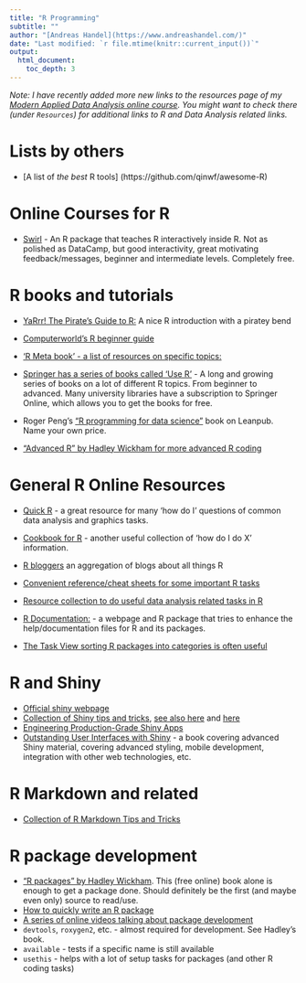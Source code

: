```yaml
---
title: "R Programming"
subtitle: ""
author: "[Andreas Handel](https://www.andreashandel.com/)"
date: "Last modified: `r file.mtime(knitr::current_input())`"
output: 
  html_document:
    toc_depth: 3
---
```


*Note: I have recently added more new links to the resources page of my [Modern Applied Data Analysis online course](https://andreashandel.github.io/MADAcourse/). You might want to check there (under `Resources`) for additional links to R and Data Analysis related links.*


# Lists by others

* [A list of _the best_ R tools] (https://github.com/qinwf/awesome-R)


# Online Courses for R

* [Swirl](http://swirlstats.com/) - An R package that teaches R interactively inside R. Not as polished as DataCamp, but good interactivity, great motivating feedback/messages, beginner and intermediate levels. Completely free.


# R books and tutorials

* [YaRrr! The Pirate's Guide to R:](http://nathanieldphillips.com/thepiratesguidetor/) A nice R introduction with a piratey bend

* [Computerworld's R beginner guide](http://www.computerworld.com/s/article/9239625/Beginner\_s\_guide\_to\_R\_Introduction) 

* ['R Meta book' - a list of resources on specific topics:](https://www.r-bloggers.com/an-r-meta-book/)

* [Springer has a series of books called 'Use R'](http://www.springer.com/series/6991) - A long and growing series of books on a lot of different R topics. From beginner to advanced. Many university libraries have a subscription to Springer Online, which allows you to get the books for free.

* Roger Peng's ["R programming for data science"](https://leanpub.com/rprogramming) book on Leanpub. Name your own price.	
	
* ["Advanced R" by Hadley Wickham for more advanced R coding](http://adv-r.had.co.nz/)


# General R Online Resources

* [Quick R](http://www.statmethods.net/) - a great resource for many 'how do I' questions of common data analysis and graphics tasks. 

* [Cookbook for R](http://www.cookbook-r.com/) - another useful collection of 'how do I do X' information.

* [R bloggers](https://www.r-bloggers.com/) an aggregation of blogs about all things R

* [Convenient reference/cheat sheets for some important R tasks](https://www.rstudio.com/resources/cheatsheets/)

* [Resource collection to do useful data analysis related tasks in R](http://rddj.info/)

*  [R Documentation:](https://www.rdocumentation.org/) - a webpage and R package that tries to enhance the help/documentation files for R and its packages.

* [The Task View sorting R packages into categories is often useful](http://cran.r-project.org/web/views/)


	
# R and Shiny

* [Official shiny webpage](http://shiny.rstudio.com/)
* [Collection of Shiny tips and tricks](https://github.com/daattali/advanced-shiny), [see also here](https://deanattali.com/blog/advanced-shiny-tips/
) and [here](https://shiny.rstudio.com/articles/dynamic-ui.html)
* [Engineering Production-Grade Shiny Apps](https://engineering-shiny.org/)
* [Outstanding User Interfaces with Shiny](https://unleash-shiny.rinterface.com/) - a book covering advanced Shiny material, covering advanced styling, mobile development, integration with other web technologies, etc.



# R Markdown and related
* [Collection of R Markdown Tips and Tricks](https://indrajeetpatil.github.io/RmarkdownTips/)


# R package development

* ["R packages" by Hadley Wickham](http://r-pkgs.had.co.nz/). This (free online) book alone is enough to get a package done. Should definitely be the first (and maybe even only) source to read/use.
* [How to quickly write an R package](http://hilaryparker.com/2014/04/29/writing-an-r-package-from-scratch/)
* [A series of online videos talking about package development](https://youtu.be/79s3z0gIuFU)
* `devtools`, `roxygen2`, etc. - almost required for development. See Hadley's book.
* `available` - tests if a specific name is still available
* `usethis` - helps with a lot of setup tasks for packages (and other R coding tasks)


